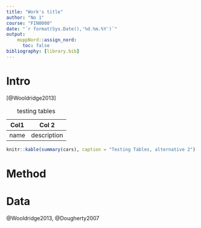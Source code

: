 ```yaml
---
title: "Work's title"
author: "No 1"
course: "FIN0000"
date: "`r format(Sys.Date(),'%d.%m.%Y')`"
output: 
    moppNord::assign_nord:
      toc: false
bibliography: [library.bib]
---
```


<!-- If you want to write your assignment in Norwegian, you should add `lang: nb` above -->
<!-- If you need to have a table of content, change `toc: false` to `toc: true` -->


# Intro

[@Wooldridge2013] \lipsum[4]



| Col1  | Col 2      |
| ------|------------|
| name  | description|

Table: testing tables

```r
knitr::kable(summary(cars), caption = "Testing Tables, alternative 2")
```


# Method
\lipsum[2-20]

# Data

\begin{figure}
\centering
\includegraphics{nordlogono}
\caption{testin figure}
\end{figure}

@Wooldridge2013, @Dougherty2007




```{=latex}
% Do not delete this
\MyRefs
```
